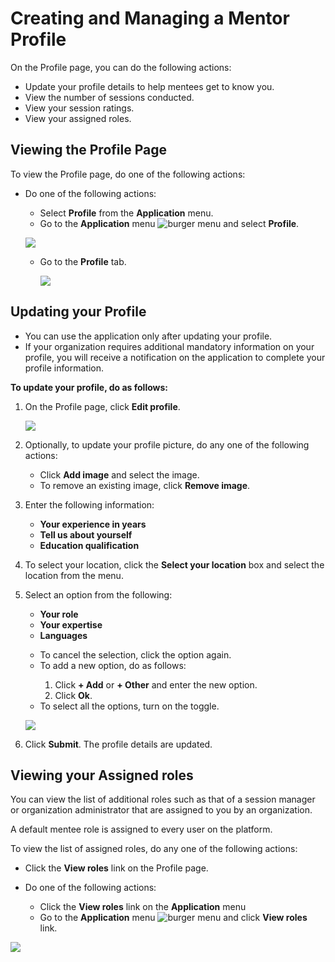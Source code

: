 
# Creating and Managing a Mentor Profile

On the Profile page, you can do the following actions:

* Update your profile details to help mentees get to know you.
* View the number of sessions conducted.
* View your session ratings.
* View your assigned roles.

## Viewing the Profile Page 

To view the Profile page, do one of the following actions:

* Do one of the following actions:

    * Select <b>Profile</b> from the <b>Application</b> menu.
    * Go to the <b>Application</b> menu ![burger menu](media/burgermenu-icon.png) and select <b>Profile</b>.

    ![](media/portal-menteeapplicationmenu.png)

    * Go to the <b>Profile</b> tab.

        ![](media/profile-icon.png)

## Updating your Profile

<Admonition type="note"> 
<ul>
<li>You can use the application only after updating your profile.</li>
<li>If your organization requires additional mandatory information on your profile, you will receive a notification on the application to complete your profile information.</li>
</ul>
</Admonition> 

**To update your profile, do as follows:**

1. On the Profile page, click <b>Edit profile</b>.

    ![](media/portal-editmentorprofile.png)

2. Optionally, to update your profile picture, do any one of the following actions:

    * Click <b>Add image</b> and select the image.
    * To remove an existing image, click <b>Remove image</b>.

3. Enter the following information:

    * <b>Your experience in years</b>
    * <b>Tell us about yourself</b>
    * <b>Education qualification</b>

4. To select your location, click the <b>Select your location</b> box and select the location from the menu.

5. Select an option from the following:

    * <b>Your role</b>
    * <b>Your expertise</b>
    * <b>Languages</b>

    <p>
        <Admonition type="tip">
        <ul>
        <li>To cancel the selection, click the option again.</li>
        <li>To add a new option, do as follows:</li>
            <ol>
            <li>Click <b>+ Add</b> or <b>+ Other</b> and enter the new option.</li>
            <li>Click <b>Ok</b>.</li>
            </ol>
        <li>To select all the options, turn on the toggle.</li>
        </ul>
        </Admonition>
    </p>

    ![](media/portal-createprofileoptions.png)

6. Click <b>Submit</b>. The profile details are updated.

## Viewing your Assigned roles

You can view the list of additional roles such as that of a session manager or organization administrator that are assigned to you by an organization.

<Admonition type="tip">   
<p>A default mentee role is assigned to every user on the platform.</p>
</Admonition>

To view the list of assigned roles, do any one of the following actions:

* Click the **View roles** link on the Profile page.

* Do one of the following actions:

    * Click the **View roles** link on the <b>Application</b> menu
    * Go to the <b>Application</b> menu ![burger menu](media/burgermenu-icon.png) and click **View roles** link.

![](media/viewroles-mentor.png)